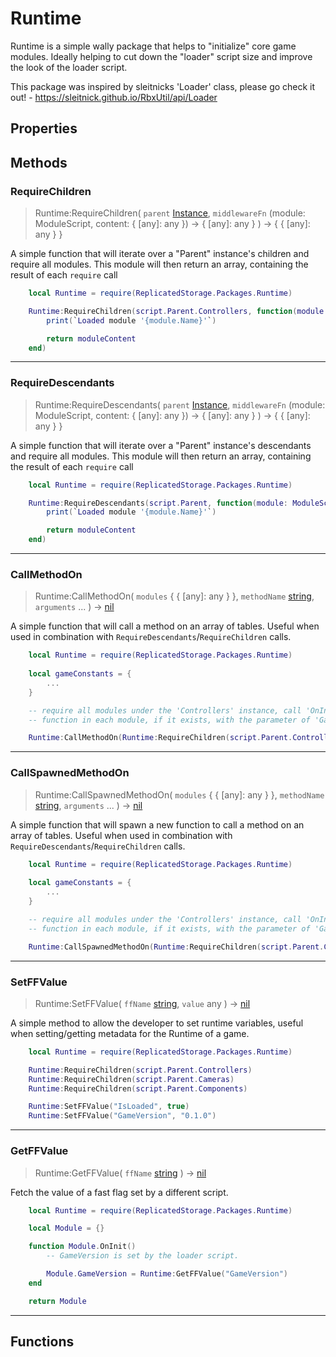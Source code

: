 
# Runtime
Runtime is a simple wally package that helps to "initialize" core game modules. Ideally helping to cut down the "loader" script size and improve the
	look of the loader script.

This package was inspired by sleitnicks 'Loader' class, please go check it out!
	- https://sleitnick.github.io/RbxUtil/api/Loader

## Properties
## Methods
### RequireChildren

> Runtime:RequireChildren( `parent` [Instance](https://create.roblox.com/docs/en-us/reference/engine/datatypes/Instance), `middlewareFn` (module: ModuleScript, content: \{ [any]: any }) -> \{ [any]: any } ) ->  \{ \{ [any]: any } } 

A simple function that will iterate over a "Parent" instance's children and require all modules. This module will then return an array, containing the result of each `require` call

```lua
	local Runtime = require(ReplicatedStorage.Packages.Runtime)

	Runtime:RequireChildren(script.Parent.Controllers, function(module: ModuleScript, moduleContent: { [any]: any })
		print(`Loaded module '{module.Name}'`)

		return moduleContent
	end)
```

---
### RequireDescendants

> Runtime:RequireDescendants( `parent` [Instance](https://create.roblox.com/docs/en-us/reference/engine/datatypes/Instance), `middlewareFn` (module: ModuleScript, content: \{ [any]: any }) -> \{ [any]: any } ) ->  \{ \{ [any]: any } } 

A simple function that will iterate over a "Parent" instance's descendants and require all modules. This module will then return an array, containing the result of each `require` call

```lua
	local Runtime = require(ReplicatedStorage.Packages.Runtime)

	Runtime:RequireDescendants(script.Parent, function(module: ModuleScript, moduleContent: { [any]: any })
		print(`Loaded module '{module.Name}'`)

		return moduleContent
	end)
```

---
### CallMethodOn

> Runtime:CallMethodOn( `modules` \{ \{ [any]: any } }, `methodName` [string](https://create.roblox.com/docs/en-us/luau/strings), `arguments` ... ) -> [nil](https://create.roblox.com/docs/en-us/luau/nil)

A simple function that will call a method on an array of tables. Useful when used in combination with `RequireDescendants`/`RequireChildren` calls.

```lua
	local Runtime = require(ReplicatedStorage.Packages.Runtime)
	
	local gameConstants = {
		...
	}

	-- require all modules under the 'Controllers' instance, call 'OnInit'
	-- function in each module, if it exists, with the parameter of 'GameConstants!

	Runtime:CallMethodOn(Runtime:RequireChildren(script.Parent.Controllers), "OnInit", gameConstants)
```

---
### CallSpawnedMethodOn

> Runtime:CallSpawnedMethodOn( `modules` \{ \{ [any]: any } }, `methodName` [string](https://create.roblox.com/docs/en-us/luau/strings), `arguments` ... ) -> [nil](https://create.roblox.com/docs/en-us/luau/nil)

A simple function that will spawn a new function to call a method on an array of tables. Useful when used in combination with `RequireDescendants`/`RequireChildren` calls.

```lua
	local Runtime = require(ReplicatedStorage.Packages.Runtime)
	
	local gameConstants = {
		...
	}

	-- require all modules under the 'Controllers' instance, call 'OnInit'
	-- function in each module, if it exists, with the parameter of 'GameConstants!

	Runtime:CallSpawnedMethodOn(Runtime:RequireChildren(script.Parent.Controllers), "OnInit", gameConstants)
```

---
### SetFFValue

> Runtime:SetFFValue( `ffName` [string](https://create.roblox.com/docs/en-us/luau/strings), `value` any ) -> [nil](https://create.roblox.com/docs/en-us/luau/nil)

A simple method to allow the developer to set runtime variables, useful when setting/getting metadata for the Runtime of a game.

```lua
	local Runtime = require(ReplicatedStorage.Packages.Runtime)

	Runtime:RequireChildren(script.Parent.Controllers)
	Runtime:RequireChildren(script.Parent.Cameras)
	Runtime:RequireChildren(script.Parent.Components)

	Runtime:SetFFValue("IsLoaded", true)
	Runtime:SetFFValue("GameVersion", "0.1.0")
```

---
### GetFFValue

> Runtime:GetFFValue( `ffName` [string](https://create.roblox.com/docs/en-us/luau/strings) ) -> [nil](https://create.roblox.com/docs/en-us/luau/nil)

Fetch the value of a fast flag set by a different script.

```lua
	local Runtime = require(ReplicatedStorage.Packages.Runtime)

	local Module = {}

	function Module.OnInit()
		-- GameVersion is set by the loader script.

		Module.GameVersion = Runtime:GetFFValue("GameVersion")
	end

	return Module
```

---
## Functions
